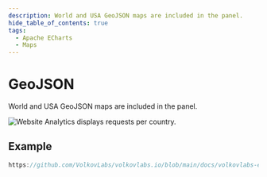 ```yaml
---
description: World and USA GeoJSON maps are included in the panel.
hide_table_of_contents: true
tags:
  - Apache ECharts
  - Maps
---
```



# GeoJSON

World and USA GeoJSON maps are included in the panel.

<Image
  title="Website Analytics displays requests per country."
  src="/img/plugins/volkovlabs-echarts-panel/geojson.png"
/>

## Example

```javascript reference
https://github.com/VolkovLabs/volkovlabs.io/blob/main/docs/volkovlabs-echarts-panel/maps/geojson.js
```
